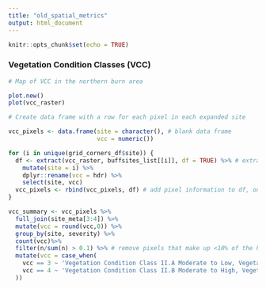```yaml
---
title: "old_spatial_metrics"
output: html_document
---
```


```r
knitr::opts_chunk$set(echo = TRUE)
```


### Vegetation Condition Classes (VCC)

```r

# Map of VCC in the northern burn area

plot.new()
plot(vcc_raster)

```

```r

# Create data frame with a row for each pixel in each expanded site

vcc_pixels <- data.frame(site = character(), # blank data frame
                         vcc = numeric())

for (i in unique(grid_corners_df$site)) {
  df <- extract(vcc_raster, buffsites_list[[i]], df = TRUE) %>% # extract pixel info
    mutate(site = i) %>% 
    dplyr::rename(vcc = hdr) %>% 
    select(site, vcc)
  vcc_pixels <- rbind(vcc_pixels, df) # add pixel information to df, one row per pixel
}

vcc_summary <- vcc_pixels %>% 
  full_join(site_meta[3:4]) %>% 
  mutate(vcc = round(vcc,0)) %>% 
  group_by(site, severity) %>% 
  count(vcc)%>% 
  filter(n/sum(n) > 0.1) %>% # remove pixels that make up <10% of the habitat 
  mutate(vcc = case_when(
    vcc == 3 ~ 'Vegetation Condition Class II.A Moderate to Low, Vegetation Departure 34-50% Vegetation Condition Class II Moderate Vegetation Departure',
    vcc == 4 ~ 'Vegetation Condition Class II.B Moderate to High, Vegetation Departure 51-66% Vegetation Condition Class II Moderate Vegetation Departure'
  ))

```

<br>


